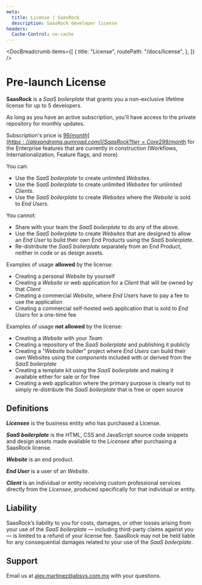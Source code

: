 ```yaml
---
meta:
  title: License | SaasRock
  description: SaasRock developer license
headers:
  Cache-Control: no-cache
---
```



<DocBreadcrumb
  items={[
    {
      title: "License",
      routePath: "/docs/license",
    },
  ]}
/>

# Pre-launch License

**SaasRock** is a _SaaS boilerplate_ that grants you a non-exclusive lifetime license for up to 5 developers.

As long as you have an active subscription, you'll have access to the private repository for monthly updates.

Subscription's price is [$99/month](https://alexandromg.gumroad.com/l/SaasRock?tier=Core%20Features%20%F0%9F%AA%A8) for the Core features, and [$299/month](https://alexandromg.gumroad.com/l/SaasRock?tier=Enterprise%20Features%20%F0%9F%9A%80) for the Enterprise features that are currently in construction (Workflows, Internationalization, Feature flags, and more).

You can:

- Use the _SaaS boilerplate_ to create unlimited _Websites_.
- Use the _SaaS boilerplate_ to create unlimited _Websites_ for unlimited _Clients_.
- Use the _SaaS boilerplate_ to create _Websites_ where the _Website_ is sold to _End Users_.

You cannot:

- Share with your team the _SaaS boilerplate_ to do any of the above.
- Use the _SaaS boilerplate_ to create _Websites_ that are designed to allow an _End User_ to build their own End Products using the _SaaS boilerplate_.
- Re-distribute the _SaaS boilerplate_ separately from an End Product, neither in code or as design assets.

Examples of usage **allowed** by the license:

- Creating a personal _Website_ by yourself
- Creating a _Website_ or web application for a _Client_ that will be owned by that _Client_
- Creating a commercial _Website_, where _End Users_ have to pay a fee to use the application
- Creating a commercial self-hosted web application that is sold to _End Users_ for a one-time fee

Examples of usage **not allowed** by the license:

- Creating a _Website_ with your _Team_
- Creating a repository of the _SaaS boilerplate_ and publishing it publicly
- Creating a "_Website_ builder" project where _End Users_ can build their own Websites using the _components_ included with or derived from the _SaaS boilerplate_
- Creating a template kit using the _SaaS boilerplate_ and making it available either for sale or for free
- Creating a web application where the primary purpose is clearly not to simply re-distribute the _SaaS boilerplate_ that is free or open source

## Definitions

**_Licensee_** is the business entity who has purchased a License.

**_SaaS boilerplate_** is the HTML, CSS and JavaScript source code snippets and design assets made available to the _Licensee_ after purchasing a SaasRock license.

**_Website_** is an end product.

**_End User_** is a user of an _Website_.

**_Client_** is an individual or entity receiving custom professional services directly from the _Licensee_, produced specifically for that individual or entity.

## Liability

SaasRock’s liability to you for costs, damages, or other losses arising from your use of the _SaaS boilerplate_ — including third-party claims against you — is limited to a refund of your license fee. SaasRock may not be held liable for any consequential damages related to your use of the _SaaS boilerplate_.

## Support

Email us at <a href="mailto:alex.martinez@absys.com.mx">alex.martinez@absys.com.mx</a> with your questions.
